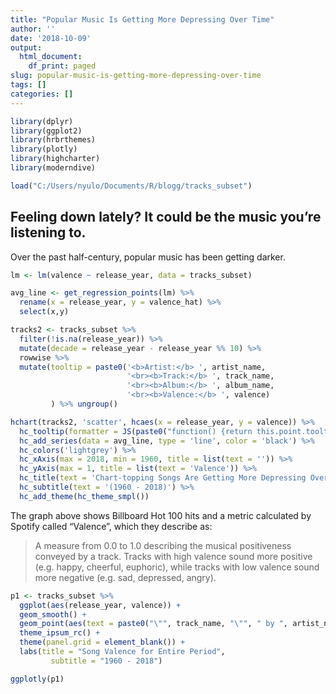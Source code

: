 ```yaml
---
title: "Popular Music Is Getting More Depressing Over Time"
author: ''
date: '2018-10-09'
output:
  html_document:
    df_print: paged
slug: popular-music-is-getting-more-depressing-over-time
tags: []
categories: []
---
```


```r
library(dplyr)
library(ggplot2)
library(hrbrthemes)
library(plotly)
library(highcharter)
library(moderndive)

load("C:/Users/nyulo/Documents/R/blogg/tracks_subset")
```


## Feeling down lately? It could be the music you're listening to.

Over the past half-century, popular music has been getting darker.


```r

lm <- lm(valence ~ release_year, data = tracks_subset)

avg_line <- get_regression_points(lm) %>% 
  rename(x = release_year, y = valence_hat) %>% 
  select(x,y)

tracks2 <- tracks_subset %>% 
  filter(!is.na(release_year)) %>% 
  mutate(decade = release_year - release_year %% 10) %>%
  rowwise %>% 
  mutate(tooltip = paste0('<b>Artist:</b> ', artist_name,
                          '<br><b>Track:</b> ', track_name,
                          '<br><b>Album:</b> ', album_name,
                          '<br><b>Valence:</b> ', valence)
         ) %>% ungroup()

hchart(tracks2, 'scatter', hcaes(x = release_year, y = valence)) %>% 
  hc_tooltip(formatter = JS(paste0("function() {return this.point.tooltip;}")), useHTML = T) %>% 
  hc_add_series(data = avg_line, type = 'line', color = 'black') %>%
  hc_colors('lightgrey') %>%
  hc_xAxis(max = 2018, min = 1960, title = list(text = '')) %>% 
  hc_yAxis(max = 1, title = list(text = 'Valence')) %>% 
  hc_title(text = 'Chart-topping Songs Are Getting More Depressing Over Time') %>% 
  hc_subtitle(text = '(1960 - 2018)') %>% 
  hc_add_theme(hc_theme_smpl())


```

The graph above shows Billboard Hot 100 hits and a metric calculated by Spotify called "Valence", which they describe as:

>A measure from 0.0 to 1.0 describing the musical positiveness conveyed by a track. Tracks with high valence sound more positive (e.g. happy, cheerful, euphoric), while tracks with  low valence sound more negative (e.g. sad, depressed, angry).


```r


p1 <- tracks_subset %>% 
  ggplot(aes(release_year, valence)) +
  geom_smooth() +
  geom_point(aes(text = paste0("\"", track_name, "\"", " by ", artist_name)),alpha = .1) +
  theme_ipsum_rc() +
  theme(panel.grid = element_blank()) +
  labs(title = "Song Valence for Entire Period",
         subtitle = "1960 - 2018")

ggplotly(p1)


```

